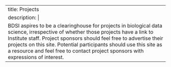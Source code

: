 ---
title: Projects
description: |
 BDSI aspires to be a clearinghouse for projects in biological data science, irrespective of whether those projects have a link to Institute staff. Project sponsors should feel free to advertise their projects on this site. Potential participants should use this site as a resource and feel free to contact project sponsors with expressions of interest.
---